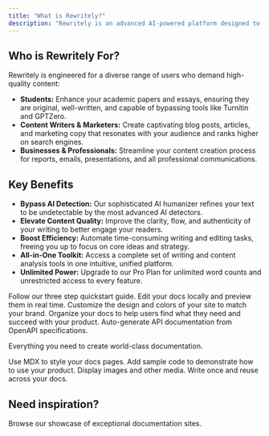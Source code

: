 ```yaml
---
title: "What is Rewritely?"
description: "Rewritely is an advanced AI-powered platform designed to help you create superior, human-like content. Our suite of tools empowers you to humanize AI-generated text to bypass detection, check for AI-generated content, draft compelling essays, generate unique articles from scratch, and ensure originality with a built-in plagiarism checker. Our mission is to provide a comprehensive solution for producing content that is authentic, engaging, and undetectable by AI algorithms."
---
```


## Who is Rewritely For?

Rewritely is engineered for a diverse range of users who demand high-quality content:

- **Students:** Enhance your academic papers and essays, ensuring they are original, well-written, and capable of bypassing tools like Turnitin and GPTZero.
- **Content Writers & Marketers:** Create captivating blog posts, articles, and marketing copy that resonates with your audience and ranks higher on search engines.
- **Businesses & Professionals:** Streamline your content creation process for reports, emails, presentations, and all professional communications.

## Key Benefits

- **Bypass AI Detection:** Our sophisticated AI humanizer refines your text to be undetectable by the most advanced AI detectors.
- **Elevate Content Quality:** Improve the clarity, flow, and authenticity of your writing to better engage your readers.
- **Boost Efficiency:** Automate time-consuming writing and editing tasks, freeing you up to focus on core ideas and strategy.
- **All-in-One Toolkit:** Access a complete set of writing and content analysis tools in one intuitive, unified platform.
- **Unlimited Power:** Upgrade to our Pro Plan for unlimited word counts and unrestricted access to every feature.

<Card title="Getting Started" icon="rocket" horizontal={false} href="/quickstart">
  Follow our three step quickstart guide.
</Card>

<Columns cols={2}>
  <Card title="Edit locally" icon="pen-to-square" href="/development">
    Edit your docs locally and preview them in real time.
  </Card>
  <Card title="Customize your site" icon="palette" href="/essentials/settings">
    Customize the design and colors of your site to match your brand.
  </Card>
  <Card title="Set up navigation" icon="map" href="/essentials/navigation">
    Organize your docs to help users find what they need and succeed with your product.
  </Card>
  <Card title="API documentation" icon="terminal" href="/api-reference/introduction">
    Auto-generate API documentation from OpenAPI specifications.
  </Card>
</Columns>

Everything you need to create world-class documentation.

<Columns cols={2}>
  <Card title="Write with MDX" icon="pen-fancy" href="/essentials/markdown">
    Use MDX to style your docs pages.
  </Card>
  <Card title="Code samples" icon="code" href="/essentials/code">
    Add sample code to demonstrate how to use your product.
  </Card>
  <Card title="Images" icon="image" href="/essentials/images">
    Display images and other media.
  </Card>
  <Card title="Reusable snippets" icon="recycle" href="/essentials/reusable-snippets">
    Write once and reuse across your docs.
  </Card>
</Columns>

## Need inspiration?

<Card title="See complete examples" icon="stars" href="https://mintlify.com/customers">
  Browse our showcase of exceptional documentation sites.
</Card>